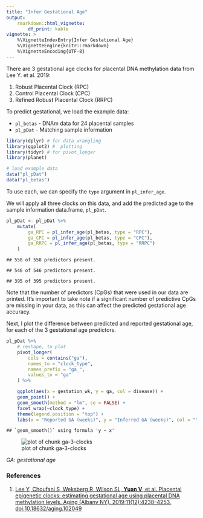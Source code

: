 ```yaml
---
title: "Infer Gestational Age"
output: 
    rmarkdown::html_vignette:
        df_print: kable
vignette: >
    %\VignetteIndexEntry{Infer Gestational Age}
    %\VignetteEngine{knitr::rmarkdown}
    %\VignetteEncoding{UTF-8}
---
```


There are 3 gestational age clocks for placental DNA methylation data from Lee 
Y. et al. 2019:

1.  Robust Placental Clock (RPC)
2.  Control Placental Clock (CPC)
3.  Refined Robust Placental Clock (RRPC)

To predict gestational, we load the example data:

- `pl_betas` - DNAm data for 24 placental samples
- `pl_pDat` - Matching sample information


```r
library(dplyr) # for data wrangling
library(ggplot2) #  plotting
library(tidyr) # for pivot_longer
library(planet)

# load example data
data("pl_pDat")
data("pl_betas")
```

To use each, we can specify the `type` argument in `pl_infer_age`.

We will apply all three clocks on this data, and add the predicted age to the
sample information data.frame, `pl_pDat`.


```r
pl_pDat <- pl_pDat %>%
    mutate(
        ga_RPC = pl_infer_age(pl_betas, type = "RPC"),
        ga_CPC = pl_infer_age(pl_betas, type = "CPC"),
        ga_RRPC = pl_infer_age(pl_betas, type = "RRPC")
    )
```

```
## 558 of 558 predictors present.
```

```
## 546 of 546 predictors present.
```

```
## 395 of 395 predictors present.
```

Note that the number of predictors (CpGs) that were used in our data are 
printed. It's important to take note if a significant number of predictive CpGs
are missing in your data, as this can affect the predicted gestational age
accuracy.

Next, I plot the difference between predicted and reported gestational age, for
each of the 3 gestational age predictors.


```r
pl_pDat %>%
    # reshape, to plot
    pivot_longer(
        cols = contains("ga"),
        names_to = "clock_type",
        names_prefix = "ga_",
        values_to = "ga"
    ) %>%

    ggplot(aes(x = gestation_wk, y = ga, col = disease)) +
    geom_point() +
    geom_smooth(method = "lm", se = FALSE) +
    facet_wrap(~clock_type) +
    theme(legend.position = "top") +
    labs(x = "Reported GA (weeks)", y = "Inferred GA (weeks)", col = "")
```

```
## `geom_smooth()` using formula 'y ~ x'
```

![plot of chunk ga-3-clocks](fig/ga-3-clocks-1.png)

*GA: gestational age*

### References

1.  [Lee Y, Choufani S, Weksberg R, Wilson SL, **Yuan V**, et al. Placental
    epigenetic clocks: estimating gestational age using placental DNA
    methylation levels. Aging (Albany NY). 2019;11(12):4238–4253.
    doi:10.18632/aging.102049](https://www.ncbi.nlm.nih.gov/pmc/articles/
    PMC6628997/)
